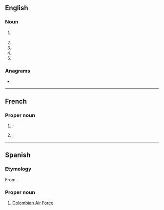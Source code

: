 {{also|fac|faç}}
==English==

===Noun===
{{en-noun}}

# {{lb|en|military|aviation}} {{initialism of|en|{{w|Forward Air Control}}}}
# {{initialism of|en|[[flow]]-[[accelerated]] [[corrosion]]}}
# {{initialism of|en|flow-[[assisted]] corrosion}}
# {{initialism of|en|Fellow of the {{w|Atlantic Council}}}}
# {{initialism of|en|[[fatal|Fatal]] [[accident]] [[control]]}}

===Anagrams===
* {{anagrams|en|a=acf|ACF|AFC|CAF|CFA|FCA|caf}}

----

==French==

===Proper noun===
{{fr-proper noun}}

# {{lb|fr|Canada|military}} {{abbreviation of|fr|{{w|lang=fr|Forces armées canadiennes}}}}; {{m|en|CAF|gloss=Canadian Armed Forces}}
#: {{syn|fr|[[FC]] (Forces canadiennes)}}
# {{lb|fr|Canada|military|aviation}} {{abbreviation of|fr|[[force|Force]] [[aérienne]] du [[Canada]]}}; {{m|en|CAF|gloss=Canadian Air Force}}
#: {{syn|fr|[[ARC]] (Aviation royale canadienne)}}

----

==Spanish==

===Etymology===
From {{m|es|[[fuerza|Fuerza]] [[aérea|Aérea]] [[colombiana|Colombiana]]}}.

===Proper noun===
{{head|es|proper noun|g=f}}

# [[w:Colombian Air Force|Colombian Air Force]]